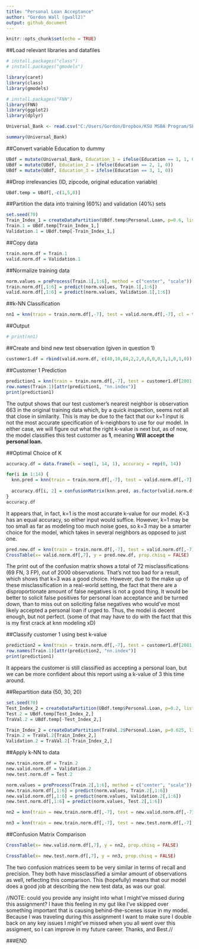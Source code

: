 ---
title: "Personal Loan Acceptance"
author: "Gordon Wall (gwall2)"
output: github_document
---

```{r setup, include=FALSE}
knitr::opts_chunk$set(echo = TRUE)
```

##Load relevant libraries and datafiles
```{r}
# install.packages("class")
# install.packages("gmodels")
```
```{r}
library(caret)
library(class)
library(gmodels)
```
```{r}
# install.packages("FNN")
library(FNN)
library(ggplot2)
library(dplyr)
```
```{r}
Universal_Bank <- read.csv("C:/Users/Gordon/Dropbox/KSU MSBA Program/SEMESTER 4/MACHINE LEARNING 64060/Module 4/UniversalBank.csv")
```
```{r}
summary(Universal_Bank)
```

##Convert variable Education to dummy
```{r}
UBdf = mutate(Universal_Bank, Education_1 = ifelse(Education == 1, 1, 0))
UBdf = mutate(UBdf, Education_2 = ifelse(Education == 2, 1, 0))
UBdf = mutate(UBdf, Education_3 = ifelse(Education == 3, 1, 0))
```
##Drop irrelevancies (ID, zipcode, original education variable)
```{r}
UBdf.temp = UBdf[,-c(1,5,8)]
```

##Partition the data into training (60%) and validation (40%) sets
```{r}
set.seed(70)
Train_Index_1 = createDataPartition(UBdf.temp$Personal.Loan, p=0.6, list=FALSE)
Train.1 = UBdf.temp[Train_Index_1,]
Validation.1 = UBdf.temp[-Train_Index_1,]
```

##Copy data
```{r}
train.norm.df = Train.1
valid.norm.df = Validation.1
```

##Normalize training data
```{r}
norm.values = preProcess(Train.1[,1:6], method = c("center", "scale"))
train.norm.df[,1:6] = predict(norm.values, Train.1[,1:6])
valid.norm.df[,1:6] = predict(norm.values, Validation.1[,1:6])
```

##k-NN Classification
```{r}
nn1 = knn(train = train.norm.df[,-7], test = valid.norm.df[,-7], cl = train.norm.df[,7], k = 1, prob = TRUE )
```

##Output
```{r}
# print(nn1)
```

##Create and bind new test observation (given in question 1)
```{r}
customer1.df = rbind(valid.norm.df, c(40,10,84,2,2,0,0,0,0,1,1,0,1,0))
```

##Customer 1 Prediction
```{r}
prediction1 = knn(train = train.norm.df[,-7], test = customer1.df[2001,-7], cl = train.norm.df[,7], k = 1, prob = TRUE )
row.names(Train.1)[attr(prediction1, "nn.index")]
print(prediction1)
```
The output shows that our test customer's nearest neighbor is observation 663 in the original training data which, by a quick inspection, seems not all that close in similarity. This is may be due to the fact that our k=1 input is not the most accurate specification of k-neighbors to use for our model. In either case, we will figure out what the right k-value is next but, as of now, the model classifies this test customer as **1**, meaning **Will accept the personal loan.**

##Optimal Choice of K
```{r}
accuracy.df = data.frame(k = seq(1, 14, 1), accuracy = rep(0, 14))
```
```{r}
for(i in 1:14) {
  knn.pred = knn(train = train.norm.df[,-7], test = valid.norm.df[,-7], cl = train.norm.df[,7], k = i)
  
  accuracy.df[i, 2] = confusionMatrix(knn.pred, as.factor(valid.norm.df[, 7]))$overall[1]
}
accuracy.df
```
It appears that, in fact, k=1 is the most accurate k-value for our model. K=3 has an equal accuracy, so either input would suffice. However, k=1 may be too small as far as modeling too much noise goes, so k=3 may be a smarter choice for the model, which takes in several neighbors as opposed to just one.

```{r}
pred.new.df = knn(train = train.norm.df[,-7], test = valid.norm.df[,-7], cl = train.norm.df[,7], k = 3, prob = TRUE )
CrossTable(x= valid.norm.df[,7], y = pred.new.df, prop.chisq = FALSE)
```
The print out of the confusion matrix shows a total of 72 misclassifications (69 FN, 3 FP), out of 2000 observations. That's not too bad for a result, which shows that k=3 was a good choice. However, due to the make up of these misclassification in a real-world setting, the fact that there are a disproportionate amount of false negatives is not a good thing. It would be better to solicit false positives for personal loan acceptance and be turned down, than to miss out on soliciting false negatives who would've most likely accepted a personal loan if urged to. Thus, the model is decent enough, but not perfect. (some of that may have to do with the fact that this is my first crack at knn modeling xD)

##Classify customer 1 using best k-value
```{r}
prediction2 = knn(train = train.norm.df[,-7], test = customer1.df[2001,-7], cl = train.norm.df[,7], k = 3, prob = TRUE )
row.names(Train.1)[attr(prediction2, "nn.index")]
print(prediction1)
```
It appears the customer is still classified as accepting a personal loan, but we can be more confident about this report using a k-value of 3 this time around.

##Repartition data (50, 30, 20)
```{r}
set.seed(70)
Test_Index_2 = createDataPartition(UBdf.temp$Personal.Loan, p=0.2, list=FALSE)
Test.2 = UBdf.temp[Test_Index_2,]
TraVal.2 = UBdf.temp[-Test_Index_2,]

Train_Index_2 = createDataPartition(TraVal.2$Personal.Loan, p=0.625, list=FALSE)
Train.2 = TraVal.2[Train_Index_2,]
Validation.2 = TraVal.2[-Train_Index_2,]
```

##Apply k-NN to data
```{r}
new.train.norm.df = Train.2
new.valid.norm.df = Validation.2
new.test.norm.df = Test.2

norm.values = preProcess(Train.2[,1:6], method = c("center", "scale"))
new.train.norm.df[,1:6] = predict(norm.values, Train.2[,1:6])
new.valid.norm.df[,1:6] = predict(norm.values, Validation.2[,1:6])
new.test.norm.df[,1:6] = predict(norm.values, Test.2[,1:6])

nn2 = knn(train = new.train.norm.df[,-7], test = new.valid.norm.df[,-7], cl = new.train.norm.df[,7], k = 3, prob = TRUE)

nn3 = knn(train = new.train.norm.df[,-7], test = new.test.norm.df[,-7], cl = new.train.norm.df[,7], k = 3, prob = TRUE)
```

##Confusion Matrix Comparison
```{r}
CrossTable(x= new.valid.norm.df[,7], y = nn2, prop.chisq = FALSE)
```
```{r}
CrossTable(x= new.test.norm.df[,7], y = nn3, prop.chisq = FALSE)
```
The two confusion matrices seem to be very similar in terms of recall and precision. They both have missclassified a similar amount of observations as well, reflecting this comparison. This (hopefully) means that our model does a good job at describing the new test data, as was our goal.

//NOTE: could you provide any insight into what I might've missed during this assignment? I have this feeling in my gut like I've skipped over something important that is causing behind-the-scenes issue in my model. Because I was traveling during this assignment I want to make sure I double back on any key issues I might've missed when you all went over this assigment, so I can improve in my future career. Thanks, and Best.//

###END
